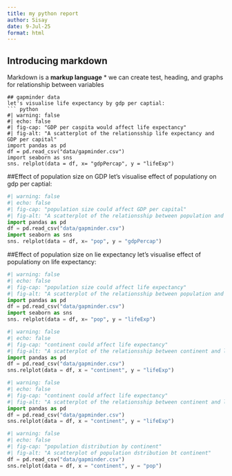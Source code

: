 ```yaml
---
title: my python report
author: Sisay
date: 9-Jul-25
format: html
---
```


## Introducing markdown
Markdown is a **markup language**
* we can create test, heading, and graphs for relationship between variables

```
## gapminder data
let's visualise life expectancy by gdp per captial:
``` python
#| warning: false
#| echo: false
#| fig-cap: "GDP per caspita would affect life expectancy"
#| fig-alt: "A scatterplot of the relationsship life expectancy and GDP per capital"
import pandas as pd
df = pd.read_csv("data/gapminder.csv")
import seaborn as sns
sns. relplot(data = df, x= "gdpPercap", y = "lifeExp")
```
##Effect of population size on GDP
let's visualise effect of populationy on gdp per captial:
``` python
#| warning: false
#| echo: false
#| fig-cap: "population size could affect GDP per capital"
#| fig-alt: "A scatterplot of the relationsship between population and GDP per capital"
import pandas as pd
df = pd.read_csv("data/gapminder.csv")
import seaborn as sns
sns. relplot(data = df, x= "pop", y = "gdpPercap")
```

##Effect of population size on lie expectancy
let's visualise effect of populationy on life expectancy:
``` python
#| warning: false
#| echo: false
#| fig-cap: "population size could affect life expectancy"
#| fig-alt: "A scatterplot of the relationsship between population and life expectancy"
import pandas as pd
df = pd.read_csv("data/gapminder.csv")
import seaborn as sns
sns. relplot(data = df, x= "pop", y = "lifeExp")
```

```python
#| warning: false
#| echo: false
#| fig-cap: "continent could affect life expectancy"
#| fig-alt: "A scatterplot of the relationsship between continent and life expectancy"
import pandas as pd
df = pd.read_csv("data/gapminder.csv")
sns.relplot(data = df, x = "continent", y = "lifeExp")
```
```python
#| warning: false
#| echo: false
#| fig-cap: "continent could affect life expectancy"
#| fig-alt: "A scatterplot of the relationsship between continent and life expectancy"
import pandas as pd
df = pd.read_csv("data/gapminder.csv")
sns.relplot(data = df, x = "continent", y = "lifeExp")
```
```python
#| warning: false
#| echo: false
#| fig-cap: "population distribution by continent"
#| fig-alt: "A scatterplot of population dstribution bt continent"
df = pd.read_csv("data/gapminder.csv")
sns.relplot(data = df, x = "continent", y = "pop")
```